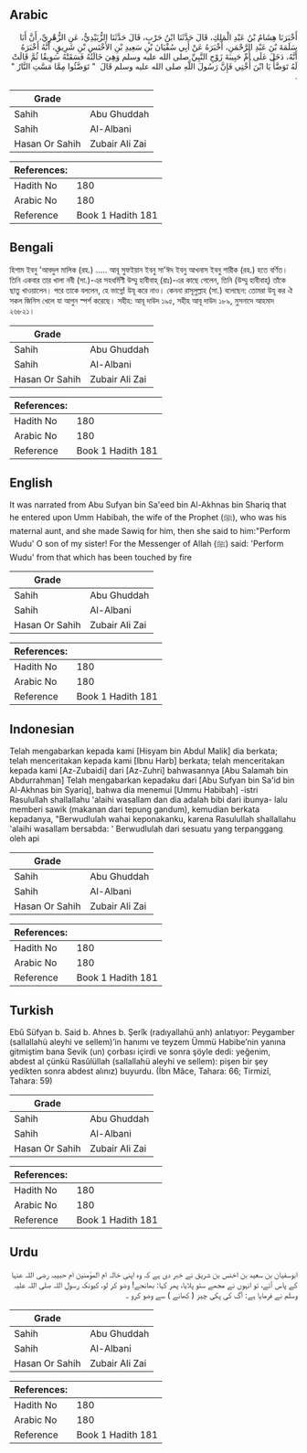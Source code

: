 ## Arabic


<div dir="rtl" lang="ar" style={{fontSize:'larger',backgroundColor:'#f8f9fa',padding:20}}>
أَخْبَرَنَا هِشَامُ بْنُ عَبْدِ الْمَلِكِ، قَالَ حَدَّثَنَا ابْنُ حَرْبٍ، قَالَ حَدَّثَنَا الزُّبَيْدِيُّ، عَنِ الزُّهْرِيِّ، أَنَّ أَبَا سَلَمَةَ بْنَ عَبْدِ الرَّحْمَنِ، أَخْبَرَهُ عَنْ أَبِي سُفْيَانَ بْنِ سَعِيدِ بْنِ الأَخْنَسِ بْنِ شَرِيقٍ، أَنَّهُ أَخْبَرَهُ أَنَّهُ، دَخَلَ عَلَى أُمِّ حَبِيبَةَ زَوْجِ النَّبِيِّ صلى الله عليه وسلم وَهِيَ خَالَتُهُ فَسَقَتْهُ سَوِيقًا ثُمَّ قَالَتْ لَهُ تَوَضَّأْ يَا ابْنَ أُخْتِي فَإِنَّ رَسُولَ اللَّهِ صلى الله عليه وسلم قَالَ ‏ "‏ تَوَضَّئُوا مِمَّا مَسَّتِ النَّارُ ‏"‏ ‏.‏
</div>
<div style={{backgroundColor:'#f8f9fa',padding:20, marginBottom: 10}}><table> <thead> <tr> <th>Grade</th> <th></th> </tr> </thead> <tbody> <tr><td>Sahih</td><td>Abu Ghuddah</td></tr><tr><td>Sahih</td><td>Al-Albani</td></tr><tr><td>Hasan Or Sahih</td><td>Zubair Ali Zai</td></tr></tbody></table><table> <thead> <tr> <th>References:</th> <th></th> </tr> </thead> <tbody><tr><td>Hadith No</td><td>180</td></tr><tr><td>Arabic No</td><td>180</td></tr><tr><td>Reference</td><td>Book 1 Hadith 181</td></tr></tbody></table></div>

## Bengali


<div dir="ltr" lang="bn" style={{fontSize:'larger',backgroundColor:'#f8f9fa',padding:20}}>
হিশাম ইবনু 'আবদুল মালিক (রহ.) ..... আবূ সুফইয়ান ইবনু সা'ঈদ ইবনু আখনাস ইবনু শারীক (রহ.) হতে বর্ণিত। তিনি একবার তার খালা নবী (সা.)-এর সহধর্মিণী উম্মু হাবীবাহ্ (রাঃ)-এর কাছে গেলেন, তিনি (উম্মু হাবীবাহ্) তাঁকে ছাতু খাওয়ালেন। পরে তাকে বললেন, হে ভাগ্নে! উযূ করে নাও। কেননা রাসূলুল্লাহ (সা.) বলেছেন: তোমরা উযূ কর ঐ সকল জিনিস খেলে যা আগুন স্পর্শ করেছে। সহীহ: আবূ দাউদ ১৯৫, সহীহ আবূ দাউদ ১৮৯, মুসনাদে আহমাদ ২৬৮২১।
</div>
<div style={{backgroundColor:'#f8f9fa',padding:20, marginBottom: 10}}><table> <thead> <tr> <th>Grade</th> <th></th> </tr> </thead> <tbody> <tr><td>Sahih</td><td>Abu Ghuddah</td></tr><tr><td>Sahih</td><td>Al-Albani</td></tr><tr><td>Hasan Or Sahih</td><td>Zubair Ali Zai</td></tr></tbody></table><table> <thead> <tr> <th>References:</th> <th></th> </tr> </thead> <tbody><tr><td>Hadith No</td><td>180</td></tr><tr><td>Arabic No</td><td>180</td></tr><tr><td>Reference</td><td>Book 1 Hadith 181</td></tr></tbody></table></div>

## English


<div dir="ltr" lang="en" style={{fontSize:'larger',backgroundColor:'#f8f9fa',padding:20}}>
It was narrated from Abu Sufyan bin Sa'eed bin Al-Akhnas bin Shariq that he entered upon Umm Habibah, the wife of the Prophet (ﷺ), who was his maternal aunt, and she made Sawiq for him, then she said to him:"Perform Wudu' O son of my sister! For the Messenger of Allah (ﷺ) said: 'Perform Wudu' from that which has been touched by fire
</div>
<div style={{backgroundColor:'#f8f9fa',padding:20, marginBottom: 10}}><table> <thead> <tr> <th>Grade</th> <th></th> </tr> </thead> <tbody> <tr><td>Sahih</td><td>Abu Ghuddah</td></tr><tr><td>Sahih</td><td>Al-Albani</td></tr><tr><td>Hasan Or Sahih</td><td>Zubair Ali Zai</td></tr></tbody></table><table> <thead> <tr> <th>References:</th> <th></th> </tr> </thead> <tbody><tr><td>Hadith No</td><td>180</td></tr><tr><td>Arabic No</td><td>180</td></tr><tr><td>Reference</td><td>Book 1 Hadith 181</td></tr></tbody></table></div>

## Indonesian


<div dir="ltr" lang="id" style={{fontSize:'larger',backgroundColor:'#f8f9fa',padding:20}}>
Telah mengabarkan kepada kami [Hisyam bin Abdul Malik] dia berkata; telah menceritakan kepada kami [Ibnu Harb] berkata; telah menceritakan kepada kami [Az-Zubaidi] dari [Az-Zuhri] bahwasannya [Abu Salamah bin Abdurrahman] Telah mengabarkan kepadaku dari [Abu Sufyan bin Sa'id bin Al-Akhnas bin Syariq], bahwa dia menemui [Ummu Habibah] -istri Rasulullah shallallahu 'alaihi wasallam dan dia adalah bibi dari ibunya- lalu memberi sawik (makanan dari tepung gandum), kemudian berkata kepadanya, "Berwudlulah wahai keponakanku, karena Rasulullah shallallahu 'alaihi wasallam bersabda: ' Berwudlulah dari sesuatu yang terpanggang oleh api
</div>
<div style={{backgroundColor:'#f8f9fa',padding:20, marginBottom: 10}}><table> <thead> <tr> <th>Grade</th> <th></th> </tr> </thead> <tbody> <tr><td>Sahih</td><td>Abu Ghuddah</td></tr><tr><td>Sahih</td><td>Al-Albani</td></tr><tr><td>Hasan Or Sahih</td><td>Zubair Ali Zai</td></tr></tbody></table><table> <thead> <tr> <th>References:</th> <th></th> </tr> </thead> <tbody><tr><td>Hadith No</td><td>180</td></tr><tr><td>Arabic No</td><td>180</td></tr><tr><td>Reference</td><td>Book 1 Hadith 181</td></tr></tbody></table></div>

## Turkish


<div dir="ltr" lang="tr" style={{fontSize:'larger',backgroundColor:'#f8f9fa',padding:20}}>
Ebû Süfyan b. Said b. Ahnes b. Şerîk (radıyallahü anh) anlatıyor: Peygamber (sallallahü aleyhi ve sellem)’in hanımı ve teyzem Ümmü Habibe’nin yanına gitmiştim bana Sevik (un) çorbası içirdi ve sonra şöyle dedi: yeğenim, abdest al çünkü Rasûlüllah (sallallahü aleyhi ve sellem): pişen bir şey yedikten sonra abdest alınız) buyurdu. (İbn Mâce, Tahara: 66; Tirmizî, Tahara: 59)
</div>
<div style={{backgroundColor:'#f8f9fa',padding:20, marginBottom: 10}}><table> <thead> <tr> <th>Grade</th> <th></th> </tr> </thead> <tbody> <tr><td>Sahih</td><td>Abu Ghuddah</td></tr><tr><td>Sahih</td><td>Al-Albani</td></tr><tr><td>Hasan Or Sahih</td><td>Zubair Ali Zai</td></tr></tbody></table><table> <thead> <tr> <th>References:</th> <th></th> </tr> </thead> <tbody><tr><td>Hadith No</td><td>180</td></tr><tr><td>Arabic No</td><td>180</td></tr><tr><td>Reference</td><td>Book 1 Hadith 181</td></tr></tbody></table></div>

## Urdu


<div dir="rtl" lang="ur" style={{fontSize:'larger',backgroundColor:'#f8f9fa',padding:20}}>
ابوسفیان بن سعید بن اخنس بن شریق نے خبر دی ہے کہ وہ اپنی خالہ ام المؤمنین ام حبیبہ رضی اللہ عنہا کے پاس آئے، تو انہوں نے مجھے ستو پلایا، پھر کہا: بھانجے! وضو کر لو، کیونکہ رسول اللہ صلی اللہ علیہ وسلم نے فرمایا ہے: آگ کی پکی چیز ( کھانے ) سے وضو کرو ۔
</div>
<div style={{backgroundColor:'#f8f9fa',padding:20, marginBottom: 10}}><table> <thead> <tr> <th>Grade</th> <th></th> </tr> </thead> <tbody> <tr><td>Sahih</td><td>Abu Ghuddah</td></tr><tr><td>Sahih</td><td>Al-Albani</td></tr><tr><td>Hasan Or Sahih</td><td>Zubair Ali Zai</td></tr></tbody></table><table> <thead> <tr> <th>References:</th> <th></th> </tr> </thead> <tbody><tr><td>Hadith No</td><td>180</td></tr><tr><td>Arabic No</td><td>180</td></tr><tr><td>Reference</td><td>Book 1 Hadith 181</td></tr></tbody></table></div>